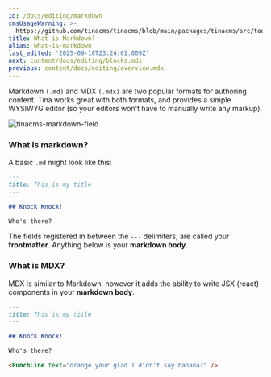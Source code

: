 ```yaml
---
id: /docs/editing/markdown
cmsUsageWarning: >-
  https://github.com/tinacms/tinacms/blob/main/packages/tinacms/src/toolkit/plugin-fields/markdown.tsx
title: What is Markdown?
alias: what-is-markdown
last_edited: '2025-09-18T23:24:01.009Z'
next: content/docs/editing/blocks.mdx
previous: content/docs/editing/overview.mdx
---
```


Markdown `(.md)` and MDX `(.mdx)` are two popular formats for authoring content. Tina works great with both formats, and provides a simple WYSIWYG editor (so your editors won't have to manually write any markup).

![tinacms-markdown-field](/img/fields/markdown.png)

### What is markdown?

A basic `.md` might look like this:

```md
---
title: This is my title
---

## Knock Knock!

Who's there?
```

The fields registered in between the `---` delimiters, are called your **frontmatter**. Anything below is your **markdown body**.

### What is MDX?

MDX is similar to Markdown, however it adds the ability to write JSX (react) components in your **markdown body**.

```md
---
title: This is my title
---

## Knock Knock!

Who's there?

<PunchLine text="orange your glad I didn't say banana?" />
```
